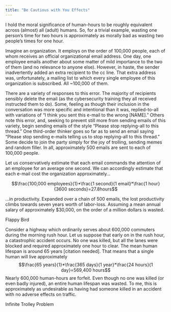 ```yaml
---
title: "Be Cautious with You Effects"
---
```


I hold the moral significance of human-hours to be roughly equivalent across (almost) all (adult) humans. So, for a trivial example, wasting one person's time for two hours is approximately as morally bad as wasting two people's times for one hour.

Imagine an organization. It employs on the order of 100,000 people, each of whom receives an official organizational email address. One day, one employee emails another about some matter of mild importance to the two of them (and no relevance to anyone else). However, in haste, the sender inadvertently added an extra recipient to the cc line. That extra address was, unfortunately, a mailing list to which every single employee of this organization is subscribed. All ~100,000 of them.

There are a variety of responses to this error. The majority of recipients sensibly delete the email (as the cybersecurity training they all received instructed them to do). Some, feeling as though their inclusion in the conversation was more specific and intentional than it was, replied-to-all with variations of "I think you sent this e-mail to the wrong [NAME]." Others note this error, and, seeking to prevent still more from sending emails of this variety, begin sending emails of the style "Please stop replying-all to this thread." One third-order thinker goes so far as to send an email saying "Please stop sending e-mails telling us to stop replying-all to this thread." Some decide to join the party simply for the joy of trolling, sending memes and random filler. In all, approximately 500 emails are sent to each of 100,000 people.

Let us conservatively estimate that each email commands the attention of an employee for an average one second. We can accordingly estimate that each e-mail cost the organization approximately...

$$\frac{100,000 employees}{1}*\frac{1 second}{1 email}*\frac{1 hour}{3600 seconds}=27.8hours$$

...in productivity. Expanded over a chain of 500 emails, the lost productivity climbs towards seven years worth of labor-loss. Assuming a mean annual salary of approximately $30,000, on the order of a million dollars is wasted.

Flappy Bird

Consider a highway which ordinarily serves about 600,000 commuters during the morning rush hour. Let us suppose that early on in the rush hour, a catastrophic accident occurs. No one was killed, but all the lanes were blocked and required approximately one hour to clear. The mean human lifespan is around 65 years [citation needed]. That means that a single human will live approximately $$\frac{65 years}{1}*\frac{365 days}{1 year}*\frac{24 hours}{1 day}=569,400 hours$$ Nearly 600,000 human-hours are forfeit. Even though no one was killed (or even badly injured), an entire human lifespan was wasted. To me, this is approximately as undesirable as having had someone killed in an accident with no adverse effects on traffic.

Infinite Trolley Problem
